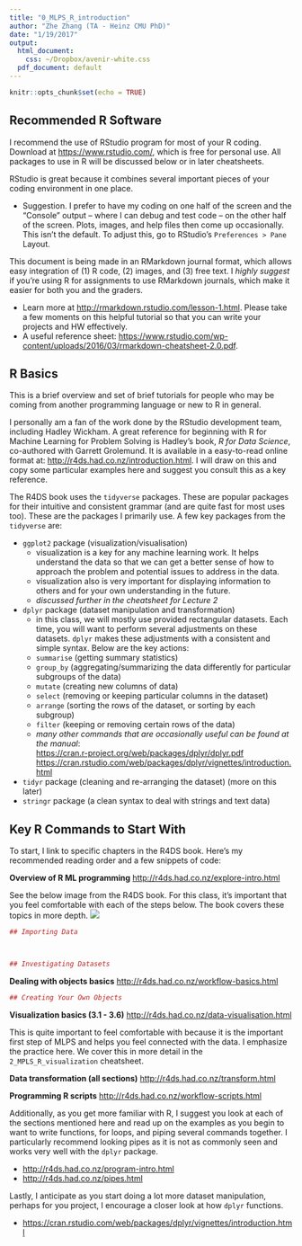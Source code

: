 ```yaml
---
title: "0_MLPS_R_introduction"
author: "Zhe Zhang (TA - Heinz CMU PhD)"
date: "1/19/2017"
output:
  html_document:
    css: ~/Dropbox/avenir-white.css
  pdf_document: default
---
```


```r
knitr::opts_chunk$set(echo = TRUE)
```

## Recommended R Software

I recommend the use of RStudio program for most of your R coding. Download at <https://www.rstudio.com/>, which is free for personal use. All packages to use in R will be discussed below or in later cheatsheets. 

RStudio is great because it combines several important pieces of your coding environment in one place.

* Suggestion. I prefer to have my coding on one half of the screen and the "Console" output -- where I can debug and test code -- on the other half of the screen. Plots, images, and help files then come up occasionally. This isn't the default. To adjust this, go to RStudio's `Preferences > Pane` Layout.

This document is being made in an RMarkdown journal format, which allows easy integration of (1) R code, (2) images, and (3) free text. I *highly suggest* if you're using R for assignments to use RMarkdown journals, which make it easier for both you and the graders. 

* Learn more at <http://rmarkdown.rstudio.com/lesson-1.html>. Please take a few moments on this helpful tutorial so that you can write your projects and HW effectively.  
* A useful reference sheet: <https://www.rstudio.com/wp-content/uploads/2016/03/rmarkdown-cheatsheet-2.0.pdf>.

## R Basics

This is a brief overview and set of brief tutorials for people who may be coming from another programming language or new to R in general.

I personally am a fan of the work done by the RStudio development team, including Hadley Wickham. A great reference for beginning with R for Machine Learning for Problem Solving is Hadley's book, *R for Data Science*, co-authored with Garrett Grolemund. It is available in a easy-to-read online format at: <http://r4ds.had.co.nz/introduction.html>. I will draw on this and copy some particular examples here and suggest you consult this as a key reference.

The R4DS book uses the `tidyverse` packages. These are popular packages for their intuitive and consistent grammar (and are quite fast for most uses too). These are the packages I primarily use. A few key packages from the `tidyverse` are:

* `ggplot2` package (visualization/visualisation)
    + visualization is a key for any machine learning work. It helps understand the data so that we can get a better sense of how to approach the problem and potential issues to address in the data.
    + visualization also is very important for displaying information to others and for your own understanding in the future.
    + *discussed further in the cheatsheet for Lecture 2*
  
* `dplyr` package (dataset manipulation and transformation)
    + in this class, we will mostly use provided rectangular datasets. Each time, you will want to perform several adjustments on these datasets. `dplyr` makes these adjustments with a consistent and simple syntax. Below are the key actions:
    + `summarise` (getting summary statistics)
    + `group_by` (aggregating/summarizing the data differently for particular subgroups of the data)
    + `mutate` (creating new columns of data)
    + `select` (removing or keeping particular columns in the dataset)
    + `arrange` (sorting the rows of the dataset, or sorting by each subgroup)
    + `filter` (keeping or removing certain rows of the data)
    + *many other commands that are occasionally useful can be found at the manual*:  
    <https://cran.r-project.org/web/packages/dplyr/dplyr.pdf>  
    <https://cran.rstudio.com/web/packages/dplyr/vignettes/introduction.html>
  
* `tidyr` package (cleaning and re-arranging the dataset) (more on this later)
* `stringr` package (a clean syntax to deal with strings and text data)

## Key R Commands to Start With

To start, I link to specific chapters in the R4DS book. Here's my recommended reading order and a few snippets of code:

**Overview of R ML programming** <http://r4ds.had.co.nz/explore-intro.html>

See the below image from the R4DS book. For this class, it's important that you feel comfortable with each of the steps below. The book covers these topics in more depth.
![](http://r4ds.had.co.nz/diagrams/data-science-explore.png)

```r
## Importing Data



## Investigating Datasets


```

**Dealing with objects basics** <http://r4ds.had.co.nz/workflow-basics.html>

```r
## Creating Your Own Objects


```


**Visualization basics (3.1 - 3.6)** <http://r4ds.had.co.nz/data-visualisation.html>

This is quite important to feel comfortable with because it is the important first step of MLPS and helps you feel connected with the data. I emphasize the practice here. We cover this in more detail in the `2_MPLS_R_visualization` cheatsheet.

**Data transformation (all sections)** <http://r4ds.had.co.nz/transform.html>

**Programming R scripts** <http://r4ds.had.co.nz/workflow-scripts.html>

Additionally, as you get more familiar with R, I suggest you look at each of the sections mentioned here and read up on the examples as you begin to want to write functions, for loops, and piping several commands together. I particularly recommend looking pipes as it is not as commonly seen and works very well with the `dplyr` package.

* <http://r4ds.had.co.nz/program-intro.html>
* <http://r4ds.had.co.nz/pipes.html>

Lastly, I anticipate as you start doing a lot more dataset manipulation, perhaps for you project, I encourage a closer look at how `dplyr` functions.

* <https://cran.rstudio.com/web/packages/dplyr/vignettes/introduction.html>